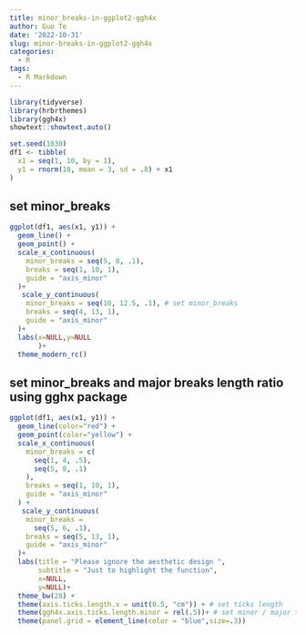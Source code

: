 ```yaml
---
title: minor_breaks-in-ggplot2-ggh4x
author: Guo Te
date: '2022-10-31'
slug: minor-breaks-in-ggplot2-ggh4x
categories:
  - R
tags:
  - R Markdown
---
```


```r
library(tidyverse)
library(hrbrthemes)
library(ggh4x)
showtext::showtext.auto()
```

```r
set.seed(1030)
df1 <- tibble(
  x1 = seq(1, 10, by = 1),
  y1 = rnorm(10, mean = 3, sd = .8) + x1
)
```

## set minor_breaks
```r
ggplot(df1, aes(x1, y1)) +
  geom_line() +
  geom_point() +
  scale_x_continuous(
    minor_breaks = seq(5, 8, .1),
    breaks = seq(1, 10, 1),
    guide = "axis_minor"
  )+
   scale_y_continuous(
    minor_breaks = seq(10, 12.5, .1), # set minor_breaks
    breaks = seq(4, 13, 1),
    guide = "axis_minor"
  )+
  labs(x=NULL,y=NULL
       )+
  theme_modern_rc()
```

## set minor_breaks and major breaks length ratio using gghx package
```r
ggplot(df1, aes(x1, y1)) +
  geom_line(color="red") +
  geom_point(color="yellow") +
  scale_x_continuous(
    minor_breaks = c(
      seq(1, 4, .5),
      seq(5, 8, .1)
    ),
    breaks = seq(1, 10, 1),
    guide = "axis_minor"
  ) +
   scale_y_continuous(
    minor_breaks = 
      seq(5, 6, .1),
    breaks = seq(5, 13, 1),
    guide = "axis_minor"
  )+
  labs(title = "Please ignore the aesthetic design ",
       subtitle = "Just to highlight the function",
       x=NULL,
       y=NULL)+
  theme_bw(28) +
  theme(axis.ticks.length.x = unit(0.5, "cm")) + # set ticks length
  theme(ggh4x.axis.ticks.length.minor = rel(.5))+ # set minor / major ticks length ratio
  theme(panel.grid = element_line(color = "blue",size=.3))
```